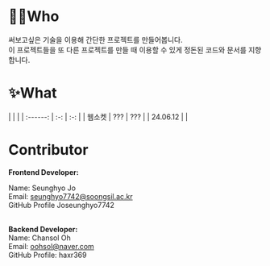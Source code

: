 # 👋🏻Who

써보고싶은 기술을 이용해 간단한 프로젝트를 만들어봅니다. <br/>
이 프로젝트들을 또 다른 프로젝트를 만들 때 이용할 수 있게 정돈된 코드와 문서를 지향합니다.

# ✨What

|          |     |
| :------: | :-: | :-: |
|  웹소켓  | ??? | ??? |
| 24.06.12 |     |

# Contributor

**Frontend Developer:**

Name: Seunghyo Jo <br/>
Email: seunghyo7742@soongsil.ac.kr<br/>
GitHub Profile Joseunghyo7742<br/><br/>

**Backend Developer:**<br/>
Name: Chansol Oh<br/>
Email: oohsol@naver.com<br/>
GitHub Profile: haxr369<br/>
